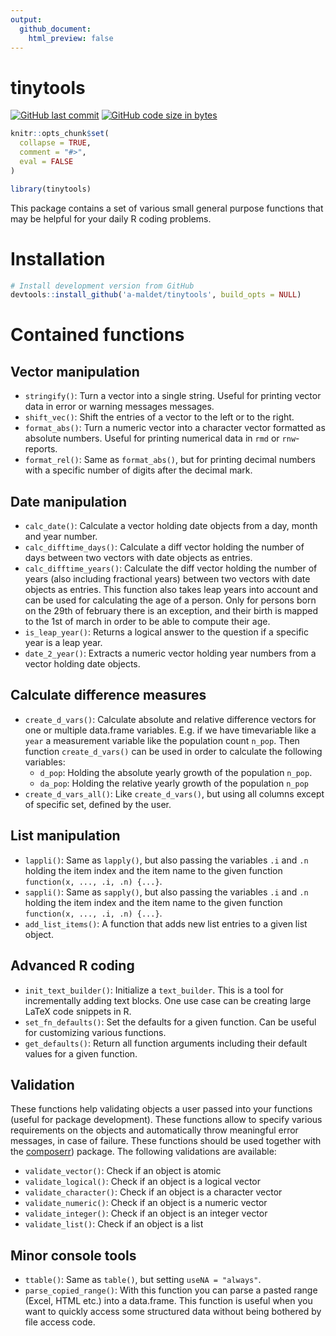 ```yaml
---
output:
  github_document:
    html_preview: false
---
```


# tinytools

<!-- badges: start -->
[![GitHub last commit](https://img.shields.io/github/last-commit/a-maldet/tinytools.svg?logo=github)](https://github.com/a-maldet/tinytools/commits/master)
[![GitHub code size in bytes](https://img.shields.io/github/languages/code-size/a-maldet/tinytools.svg?logo=github)](https://github.com/a-maldet/tinytools)
<!-- badges: end -->

```r
knitr::opts_chunk$set(
  collapse = TRUE,
  comment = "#>",
  eval = FALSE
)
```

```r
library(tinytools)
```

This package contains a set of various small general purpose
functions that may be helpful for your daily R coding problems.

# Installation

```r
# Install development version from GitHub
devtools::install_github('a-maldet/tinytools', build_opts = NULL)
```

# Contained functions

## Vector manipulation

- `stringify()`: Turn a vector into a single string. Useful for printing
  vector data in error or warning messages messages.
- `shift_vec()`: Shift the entries of a vector to the left or to the right.
- `format_abs()`: Turn a numeric vector into a character vector
  formatted as absolute numbers. Useful for printing numerical data in `rmd`
  or `rnw`-reports.
- `format_rel()`: Same as `format_abs()`, but for printing decimal numbers with
  a specific number of digits after the decimal mark.

## Date manipulation

- `calc_date()`: Calculate a vector holding date objects from a day, month and
  year number.
- `calc_difftime_days()`: Calculate a diff vector holding the number of days
  between two vectors with date objects as entries.
- `calc_difftime_years()`: Calculate the diff vector holding the number of
  years (also including fractional years) between two vectors with date objects
  as entries. This function also takes leap years into account and can be
  used for calculating the age of a person. Only for persons born on
  the 29th of february there is an exception, and their birth is mapped to the
  1st of march in order to be able to compute their age.
- `is_leap_year()`: Returns a logical answer to the question if a specific
  year is a leap year.
- `date_2_year()`: Extracts a numeric vector holding year numbers from a 
  vector holding date objects.

## Calculate difference measures

- `create_d_vars()`: Calculate absolute and relative difference vectors for
  one or multiple data.frame variables. E.g. if we have
  timevariable like a `year` a measurement variable like
  the population count `n_pop`. Then function `create_d_vars()` can be
  used in order to calculate the following variables:
  - `d_pop`: Holding the absolute yearly growth of the population `n_pop`.
  - `da_pop`: Holding the relative yearly growth of the population `n_pop`
- `create_d_vars_all()`: Like `create_d_vars()`, but using all columns except
  of specific set, defined by the user.

## List manipulation

- `lappli()`: Same as `lapply()`, but also passing the variables `.i` and `.n`
  holding the item index and the item name to the given function
  `function(x, ..., .i, .n) {...}`. 
- `sappli()`: Same as `sapply()`, but also passing the variables `.i` and `.n`
  holding the item index and the item name to the given function
  `function(x, ..., .i, .n) {...}`.
- `add_list_items()`: A function that adds new list entries to a given list
  object.

## Advanced R coding

- `init_text_builder()`: Initialize a `text_builder`. This is a tool for
  incrementally adding text blocks. One use case can be creating large LaTeX
  code snippets in R.
- `set_fn_defaults()`: Set the defaults for a given function. Can be useful
  for customizing various functions.
- `get_defaults()`: Return all function arguments including their default
  values for a given function.

## Validation

These functions help validating objects a user passed into your functions
(useful for package development). These functions allow to specify
various requirements on the objects and automatically throw meaningful
error messages, in case of failure. These functions should be used together
with the [composerr](https://github.com/a-maldet/composerr)) package.
The following validations are available:

- `validate_vector()`: Check if an object is atomic
- `validate_logical()`: Check if an object is a logical vector
- `validate_character()`: Check if an object is a character vector
- `validate_numeric()`: Check if an object is a numeric vector
- `validate_integer()`: Check if an object is an integer vector
- `validate_list()`: Check if an object is a list

## Minor console tools

- `ttable()`: Same as `table()`, but setting `useNA = "always"`.
- `parse_copied_range()`: With this function you can parse a pasted range
  (Excel, HTML etc.) into a data.frame. This function is useful when you want
  to quickly access some structured data without being bothered by file
  access code.
